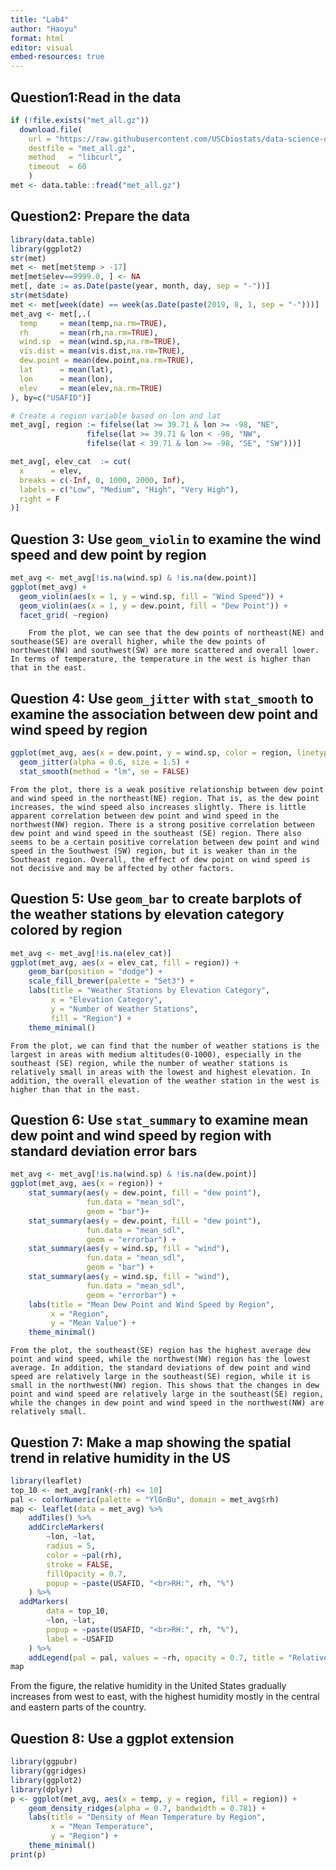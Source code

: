 ```yaml
---
title: "Lab4"
author: "Haoyu"
format: html
editor: visual
embed-resources: true
---
```


## Question1:Read in the data

```r
if (!file.exists("met_all.gz"))
  download.file(
    url = "https://raw.githubusercontent.com/USCbiostats/data-science-data/master/02_met/met_all.gz",
    destfile = "met_all.gz",
    method   = "libcurl",
    timeout  = 60
    )
met <- data.table::fread("met_all.gz")
```

## Question2: Prepare the data

```r
library(data.table)
library(ggplot2)
str(met)
met <- met[met$temp > -17]
met[met$elev==9999.0, ] <- NA
met[, date := as.Date(paste(year, month, day, sep = "-"))]
str(met$date)
met <- met[week(date) == week(as.Date(paste(2019, 8, 1, sep = "-")))]
met_avg <- met[,.(
  temp     = mean(temp,na.rm=TRUE),
  rh       = mean(rh,na.rm=TRUE),
  wind.sp  = mean(wind.sp,na.rm=TRUE),
  vis.dist = mean(vis.dist,na.rm=TRUE),
  dew.point = mean(dew.point,na.rm=TRUE),
  lat      = mean(lat),
  lon      = mean(lon), 
  elev     = mean(elev,na.rm=TRUE)
), by=c("USAFID")]

# Create a region variable based on lon and lat
met_avg[, region := fifelse(lat >= 39.71 & lon >= -98, "NE",
                 fifelse(lat >= 39.71 & lon < -98, "NW",
                 fifelse(lat < 39.71 & lon >= -98, "SE", "SW")))]

met_avg[, elev_cat  := cut(
  x      = elev,
  breaks = c(-Inf, 0, 1000, 2000, Inf),
  labels = c("Low", "Medium", "High", "Very High"),
  right = F
)]

```

## Question 3: **Use `geom_violin` to examine the wind speed and dew point by region**

```r
met_avg <- met_avg[!is.na(wind.sp) & !is.na(dew.point)]
ggplot(met_avg) +
  geom_violin(aes(x = 1, y = wind.sp, fill = "Wind Speed")) +
  geom_violin(aes(x = 1, y = dew.point, fill = "Dew Point")) +
  facet_grid( ~region) 
```

```         
    From the plot, we can see that the dew points of northeast(NE) and southease(SE) are overall higher, while the dew points of northwest(NW) and southwest(SW) are more scattered and overall lower. In terms of temperature, the temperature in the west is higher than that in the east.
```

## Question 4: **Use `geom_jitter` with `stat_smooth` to examine the association between dew point and wind speed by region**

```r
ggplot(met_avg, aes(x = dew.point, y = wind.sp, color = region, linetype = region)) +
  geom_jitter(alpha = 0.6, size = 1.5) +  
  stat_smooth(method = "lm", se = FALSE)  
```

```         
From the plot, there is a weak positive relationship between dew point and wind speed in the northeast(NE) region. That is, as the dew point increases, the wind speed also increases slightly. There is little apparent correlation between dew point and wind speed in the northwest(NW) region. There is a strong positive correlation between dew point and wind speed in the southeast (SE) region. There also seems to be a certain positive correlation between dew point and wind speed in the Southwest (SW) region, but it is weaker than in the Southeast region. Overall, the effect of dew point on wind speed is not decisive and may be affected by other factors.
```

## Question 5: **Use `geom_bar` to create barplots of the weather stations by elevation category colored by region**

```r
met_avg <- met_avg[!is.na(elev_cat)]
ggplot(met_avg, aes(x = elev_cat, fill = region)) +
    geom_bar(position = "dodge") +
    scale_fill_brewer(palette = "Set3") + 
    labs(title = "Weather Stations by Elevation Category",
         x = "Elevation Category",
         y = "Number of Weather Stations",
         fill = "Region") +
    theme_minimal()
```

```         
From the plot, we can find that the number of weather stations is the largest in areas with medium altitudes(0-1000), especially in the southeast (SE) region, while the number of weather stations is relatively small in areas with the lowest and highest elevation. In addition, the overall elevation of the weather station in the west is higher than that in the east.
```

## Question 6: **Use `stat_summary` to examine mean dew point and wind speed by region with standard deviation error bars**

```r
met_avg <- met_avg[!is.na(wind.sp) & !is.na(dew.point)]
ggplot(met_avg, aes(x = region)) +
    stat_summary(aes(y = dew.point, fill = "dew point"), 
                 fun.data = "mean_sdl", 
                 geom = "bar")+
    stat_summary(aes(y = dew.point, fill = "dew point"), 
                 fun.data = "mean_sdl", 
                 geom = "errorbar") +
    stat_summary(aes(y = wind.sp, fill = "wind"), 
                 fun.data = "mean_sdl", 
                 geom = "bar") +
    stat_summary(aes(y = wind.sp, fill = "wind"), 
                 fun.data = "mean_sdl", 
                 geom = "errorbar") +
    labs(title = "Mean Dew Point and Wind Speed by Region",
         x = "Region",
         y = "Mean Value") +
    theme_minimal()
```

```         
From the plot, the southeast(SE) region has the highest average dew point and wind speed, while the northwest(NW) region has the lowest average. In addition, the standard deviations of dew point and wind speed are relatively large in the southeast(SE) region, while it is small in the northwest(NW) region. This shows that the changes in dew point and wind speed are relatively large in the southeast(SE) region, while the changes in dew point and wind speed in the northwest(NW) are relatively small.
```

## Question 7: **Make a map showing the spatial trend in relative humidity in the US**

```r
library(leaflet)
top_10 <- met_avg[rank(-rh) <= 10]
pal <- colorNumeric(palette = "YlGnBu", domain = met_avg$rh)
map <- leaflet(data = met_avg) %>%
    addTiles() %>%
    addCircleMarkers(
        ~lon, ~lat,  
        radius = 5,
        color = ~pal(rh), 
        stroke = FALSE,
        fillOpacity = 0.7,
        popup = ~paste(USAFID, "<br>RH:", rh, "%")
    ) %>%
  addMarkers(
        data = top_10,
        ~lon, ~lat,
        popup = ~paste(USAFID, "<br>RH:", rh, "%"),
        label = ~USAFID
    ) %>%
    addLegend(pal = pal, values = ~rh, opacity = 0.7, title = "Relative Humidity (%)", position = "bottomright")
map
```

From the figure, the relative humidity in the United States gradually increases from west to east, with the highest humidity mostly in the central and eastern parts of the country.

## Question 8: **Use a ggplot extension**

```r
library(ggpubr)
library(ggridges)
library(ggplot2)
library(dplyr)
p <- ggplot(met_avg, aes(x = temp, y = region, fill = region)) +
    geom_density_ridges(alpha = 0.7, bandwidth = 0.781) + 
    labs(title = "Density of Mean Temperature by Region",
         x = "Mean Temperature",
         y = "Region") +
    theme_minimal() 
print(p)
```
